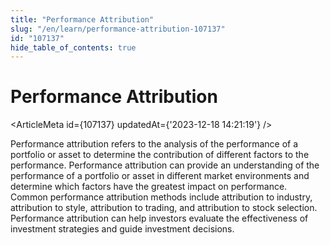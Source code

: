 ```yaml
---
title: "Performance Attribution"
slug: "/en/learn/performance-attribution-107137"
id: "107137"
hide_table_of_contents: true
---
```



# Performance Attribution

<ArticleMeta id={107137} updatedAt={'2023-12-18 14:21:19'} />
<div className='border-solid border-b border-t-0 my-4 border-[var(--ifm-color-gray-300)]' />

Performance attribution refers to the analysis of the performance of a portfolio or asset to determine the contribution of different factors to the performance. Performance attribution can provide an understanding of the performance of a portfolio or asset in different market environments and determine which factors have the greatest impact on performance. Common performance attribution methods include attribution to industry, attribution to style, attribution to trading, and attribution to stock selection. Performance attribution can help investors evaluate the effectiveness of investment strategies and guide investment decisions.
